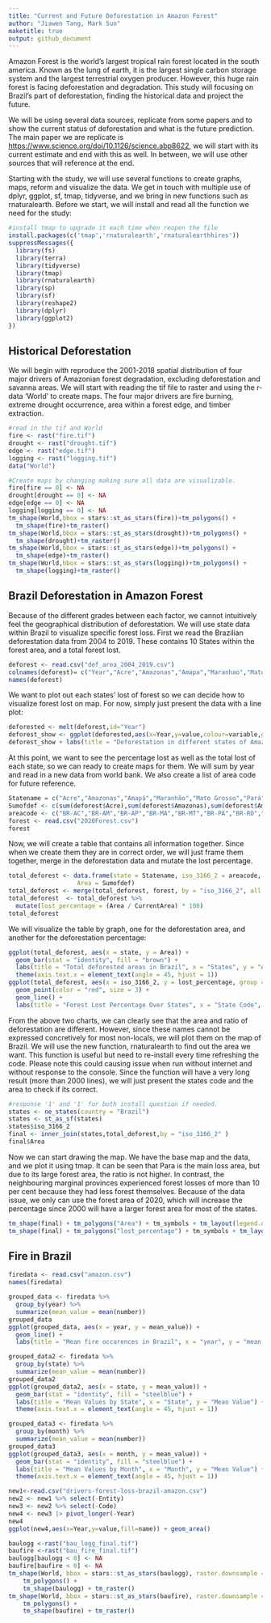 ```yaml
---
title: "Current and Future Deforestation in Amazon Forest"
author: "Jiawen Tang, Mark Sun"
maketitle: true
output: github_document
---
```


Amazon Forest is the world's largest tropical rain forest located in the south america. Known as the lung of earth, it is the largest single carbon storage system and the largest terrestrial oxygen producer. However, this huge rain forest is facing deforestation and degradation. This study will focusing on Brazil's part of deforestation, finding the historical data and project the future.

We will be using several data sources, replicate from some papers and to show the current status of deforestation and what is the future prediction. The main paper we are replicate is <https://www.science.org/doi/10.1126/science.abp8622>, we will start with its current estimate and end with this as well. In between, we will use other sources that will reference at the end.

Starting with the study, we will use several functions to create graphs, maps, reform and visualize the data. We get in touch with multiple use of dplyr, ggplot, sf, tmap, tidyverse, and we bring in new functions such as rnaturalearth. Before we start, we will install and read all the function we need for the study:

```r
#install tmap to upgrade it each time when reopen the file
install.packages(c('tmap','rnaturalearth','rnaturalearthhires'))
suppressMessages({
  library(fs)
  library(terra)
  library(tidyverse)
  library(tmap)
  library(rnaturalearth)
  library(sp)
  library(sf)
  library(reshape2)
  library(dplyr)
  library(ggplot2)
})
```

## Historical Deforestation

We will begin with reproduce the 2001-2018 spatial distribution of four major drivers of Amazonian forest degradation, excluding deforestation and savanna areas. We will start with reading the tif file to raster and using the r-data 'World' to create maps. The four major drivers are fire burning, extreme drought occurrence, area within a forest edge, and timber extraction.

```r
#read in the tif and World
fire <- rast("fire.tif")
drought <- rast("drought.tif")
edge <- rast("edge.tif")
logging <- rast("logging.tif")
data("World")

#Create maps by changing making sure all data are visualizable. 
fire[fire == 0] <- NA
drought[drought == 0] <- NA
edge[edge == 0] <- NA
logging[logging == 0] <- NA
tm_shape(World,bbox = stars::st_as_stars(fire))+tm_polygons() +
  tm_shape(fire)+tm_raster()
tm_shape(World,bbox = stars::st_as_stars(drought))+tm_polygons() +
  tm_shape(drought)+tm_raster()
tm_shape(World,bbox = stars::st_as_stars(edge))+tm_polygons() +
  tm_shape(edge)+tm_raster()
tm_shape(World,bbox = stars::st_as_stars(logging))+tm_polygons() +
  tm_shape(logging)+tm_raster()
```

## Brazil Deforestation in Amazon Forest

Because of the different grades between each factor, we cannot intuitively feel the geographical distribution of deforestation. We will use state data within Brazil to visualize specific forest loss. First we read the Brazilian deforestation data from 2004 to 2019. These contains 10 States within the forest area, and a total forest lost.

```r
deforest <- read.csv("def_area_2004_2019.csv")
colnames(deforest)= c("Year","Acre","Amazonas","Amapa","Maranhao","Mato Grosso","Para","Rondonia","Roraima","Tocantins","Total")
names(deforest)
```

We want to plot out each states' lost of forest so we can decide how to visualize forest lost on map. For now, simply just present the data with a line plot:

```r
deforested <- melt(deforest,id="Year")
deforest_show <- ggplot(deforested,aes(x=Year,y=value,colour=variable,group=variable)) + geom_line()
deforest_show + labs(title = "Deforestation in different states of Amazon") + labs(x = "Year") + labs(y = "Deforested Area in"~km^2)
```

At this point, we want to see the percentage lost as well as the total lost of each state, so we can ready to create maps for them. We will sum by year and read in a new data from world bank. We also create a list of area code for future reference.

```r
Statename = c("Acre","Amazonas","Amapá","Maranhão","Mato Grosso","Pará","Rondônia","Roraima", "Tocantins")
Sumofdef <- c(sum(deforest$Acre),sum(deforest$Amazonas),sum(deforest$Amapa),sum(deforest$Maranhao),sum(deforest$`Mato Grosso`),sum(deforest$Para),sum(deforest$Rondonia),sum(deforest$Roraima),sum(deforest$Tocantins))
areacode <- c("BR-AC","BR-AM","BR-AP","BR-MA","BR-MT","BR-PA","BR-RO","BR-RR","BR-TO") 
forest <- read.csv("2020Forest.csv")
forest
```

Now, we will create a table that contains all information together. Since when we create them they are in correct order, we will just frame them together, merge in the deforestation data and mutate the lost percentage.

```r
total_deforest <- data.frame(state = Statename, iso_3166_2 = areacode,
                   Area = Sumofdef)
total_deforest <- merge(total_deforest, forest, by = "iso_3166_2", all.x = TRUE)
total_deforest  <- total_deforest %>%
  mutate(lost_percentage = (Area / CurrentArea) * 100)
total_deforest
```

We will visualize the table by graph, one for the deforestation area, and another for the deforestation percentage:

```r
ggplot(total_deforest, aes(x = state, y = Area)) +
  geom_bar(stat = "identity", fill = "brown") +
  labs(title = "Total deforested areas in Brazil", x = "States", y = "Area (km^2)")+
  theme(axis.text.x = element_text(angle = 45, hjust = 1))
ggplot(total_deforest, aes(x = iso_3166_2, y = lost_percentage, group = 1)) +
  geom_point(color = "red", size = 3) +
  geom_line() +
  labs(title = "Forest Lost Percentage Over States", x = "State Code", y = "Lost Percentage")
```

From the above two charts, we can clearly see that the area and ratio of deforestation are different. However, since these names cannot be expressed concretively for most non-locals, we will plot them on the map of Brazil. We will use the new function, rnaturalearth to find out the area we want. This function is useful but need to re-install every time refreshing the code. Please note this could causing issue when run without internet and without response to the console. Since the function will have a very long result (more than 2000 lines), we will just present the states code and the area to check if its correct.

```r
#response '1' and '1' for both install question if needed.
states <- ne_states(country = "Brazil")
states <- st_as_sf(states)
states$iso_3166_2
final <- inner_join(states,total_deforest,by = "iso_3166_2" )
final$Area
```

Now we can start drawing the map. We have the base map and the data, and we plot it using tmap. It can be seen that Para is the main loss area, but due to its large forest area, the ratio is not higher. In contrast, the neighbouring marginal provinces experienced forest losses of more than 10 per cent because they had less forest themselves. Because of the data issue, we only can use the forest area of 2020, which will increase the percentage since 2000 will have a larger forest area for most of the states.

```r
tm_shape(final) + tm_polygons("Area") + tm_symbols + tm_layout(legend.outside=TRUE) + tm_text("state", size = 0.5) 
tm_shape(final) + tm_polygons("lost_percentage") + tm_symbols + tm_layout(legend.outside=TRUE) + tm_text("state", size = 0.5)
```

## Fire in Brazil

```r
firedata <- read.csv("amazon.csv")
names(firedata)
```

```r
grouped_data <- firedata %>%
  group_by(year) %>%
  summarize(mean_value = mean(number))
grouped_data
ggplot(grouped_data, aes(x = year, y = mean_value)) +
  geom_line() +
  labs(title = "Mean fire occurences in Brazil", x = "year", y = "mean fire occurences")     
```

```r
grouped_data2 <- firedata %>%
  group_by(state) %>%
  summarize(mean_value = mean(number))
grouped_data2
ggplot(grouped_data2, aes(x = state, y = mean_value)) +
  geom_bar(stat = "identity", fill = "steelblue") +
  labs(title = "Mean Values by State", x = "State", y = "Mean Value") +
  theme(axis.text.x = element_text(angle = 45, hjust = 1))
```

```r
grouped_data3 <- firedata %>%
  group_by(month) %>%
  summarize(mean_value = mean(number))
grouped_data3
ggplot(grouped_data3, aes(x = month, y = mean_value)) +
  geom_bar(stat = "identity", fill = "steelblue") +
  labs(title = "Mean Values by Month", x = "Month", y = "Mean Value") +
  theme(axis.text.x = element_text(angle = 45, hjust = 1))
```

```r
new1<-read.csv("drivers-forest-loss-brazil-amazon.csv")
new2 <- new1 %>% select(-Entity)
new3 <- new2 %>% select(-Code)
new4 <- new3 |> pivot_longer(-Year)
new4
ggplot(new4,aes(x=Year,y=value,fill=name)) + geom_area()

```

```r
baulogg <-rast("bau_logg_final.tif") 
baufire <-rast("bau_fire_final.tif")
baulogg[baulogg < 0] <- NA
baufire[baufire < 0] <- NA
tm_shape(World, bbox = stars::st_as_stars(baulogg), raster.downsample = list(width = 1140, height = 877)) +
    tm_polygons() +
    tm_shape(baulogg) + tm_raster()
tm_shape(World, bbox = stars::st_as_stars(baufire), raster.downsample = list(width = 1140, height = 877)) +
    tm_polygons() +
    tm_shape(baufire) + tm_raster()
```

